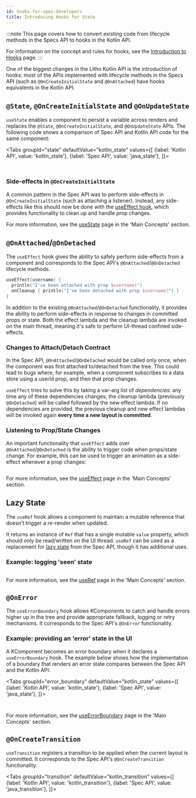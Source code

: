 ```yaml
---
id: hooks-for-spec-developers
title: Introducing Hooks for State
---
```



:::note
This page covers how to convert existing code from lifecycle methods in the Specs API to hooks in the Kotlin API.

For information on the concept and rules for hooks, see the [Introduction to Hooks](../mainconcepts/hooks-intro.mdx) page.
:::

One of the biggest changes in the Litho Kotlin API is the introduction of hooks: most of the APIs implemented with lifecycle methods in the Specs API (such as `@OnCreateInitialState` and `@OnAttached`) have hooks equivalents in the Kotlin API.

## `@State`, `@OnCreateInitialState` and `@OnUpdateState`

`useState` enables a component to persist a variable across renders and replaces the `@State`, `@OnCreateInitialState`, and `@OnUpdateState` APIs. The following code shows a comparison of Spec API and Kotlin API code for the same component:

<Tabs
  groupId="state"
  defaultValue="kotlin_state"
  values={[
    {label: 'Kotlin API', value: 'kotlin_state'},
    {label: 'Spec API', value: 'java_state'},
  ]}>
  <TabItem value="kotlin_state">

```kotlin file=sample/src/main/java/com/facebook/samples/litho/kotlin/documentation/CheckboxComponent.kt start=start_example end=end_example
```

  </TabItem>
  <TabItem value="java_state">

```java file=sample/src/main/java/com/facebook/samples/litho/java/onboarding/CheckboxComponentSpec.java start=start_example end=end_example
```

  </TabItem>

</Tabs>

### Side-effects in `@OnCreateInitialState`

A common pattern in the Spec API was to perform side-effects in `@OnCreateInitialState` (such as attaching a listener). Instead, any side-effects like this should now be done with the [useEffect hook](/mainconcepts/use-effect.mdx), which provides functionality to clean up and handle prop changes.

For more information, see the [useState](../mainconcepts/use-state.mdx) page in the 'Main Concepts' section.

## `@OnAttached`/`@OnDetached`

The `useEffect` hook gives the ability to safely perform side-effects from a component and corresponds to the Spec API's `@OnAttached`/`@OnDetached` lifecycle methods.

```kotlin
useEffect(username) {
  println("I've been attached with prop $username!")
  onCleanup { println("I've been detached with prop $username!") }
}
```

In addition to the existing `@OnAttached`/`@OnDetached` functionality, it provides the ability to perform side-effects in response to changes in committed props or state. Both the effect lambda and the cleanup lambda are invoked on the main thread, meaning it's safe to perform UI-thread confined side-effects.

### Changes to Attach/Detach Contract

In the Spec API, `@OnAttached`/`@OnDetached` would be called only once, when the component was first attached to/detached from the tree. This could lead to bugs where, for example, when a component subscribes to a data store using a userId prop, and then that prop changes.

`useEffect` tries to solve this by taking a var-arg list of *dependencies*: any time any of these dependencies changes, the cleanup lambda (previously `@OnDetached`) will be called followed by the new effect lambda. If no dependencies are provided, the previous cleanup and new effect lambdas will be invoked again **every time a new layout is committed**.

### Listening to Prop/State Changes

An important functionality that `useEffect` adds over `@OnAttached`/`@OnDetached` is the ability to trigger code when props/state change. For example, this can be used to trigger an animation as a side-effect whenever a prop changes:

```kotlin file=sample/src/main/java/com/facebook/samples/litho/kotlin/animations/animatedcounter/AnimatedCounter.kt start=start_example end=end_example
```

For more information, see the [useEffect](../mainconcepts/use-effect.mdx) page in the 'Main Concepts' section.

## Lazy State

The `useRef` hook allows a component to maintain a mutable reference that doesn't trigger a re-render when updated.

It returns an instance of `Ref` that has a single mutable `value` property, which should only be read/written on the UI thread. `useRef` can be used as a replacement for [lazy state](/docs/codegen/state-for-specs#lazy-state-updates) from the Spec API, though it has additional uses.

### Example: logging 'seen' state

```kotlin file=sample/src/main/java/com/facebook/samples/litho/kotlin/documentation/LogOnceComponent.kt start=start_useref_example end=end_useref_example
```

For more information, see the [useRef](../mainconcepts/use-ref.mdx) page in the 'Main Concepts' section.

## `@OnError`

The `useErrorBoundary` hook allows KComponents to catch and handle errors higher up in the tree and provide appropriate fallback, logging or retry mechanisms. It corresponds to the Spec API's `@OnError` functionality.

### Example: providing an 'error' state in the UI

A KComponent becomes an error boundary when it declares a `useErrorBoundary` hook. The example below shows how the implementation of a boundary that renders an error state compares between the Spec API and the Kotlin API:

<Tabs
  groupId="error_boundary"
  defaultValue="kotlin_state"
  values={[
    {label: 'Kotlin API', value: 'kotlin_state'},
    {label: 'Spec API', value: 'java_state'},
  ]}>
  <TabItem value="kotlin_state">

```kotlin file=sample/src/main/java/com/facebook/samples/litho/kotlin/errors/KErrorBoundary.kt start=start_example end=end_example
```

  </TabItem>
  <TabItem value="java_state">

```java file=sample/src/main/java/com/facebook/samples/litho/java/errors/ErrorBoundarySpec.java start=start_example end=end_example
```

  </TabItem>

</Tabs>

For more information, see the [useErrorBoundary](../mainconcepts/use-error-boundary.mdx) page in the 'Main Concepts' section.

## `@OnCreateTransition`

`useTransition` registers a transition to be applied when the current layout is committed. It corresponds to the Spec API's `@OnCreateTransition` functionality.

<Tabs
  groupId="transition"
  defaultValue="kotlin_transition"
  values={[
    {label: 'Kotlin API', value: 'kotlin_transition'},
    {label: 'Spec API', value: 'java_transition'},
  ]}>
  <TabItem value="kotlin_transition">

```kotlin file=sample/src/main/java/com/facebook/samples/litho/kotlin/documentation/TransitionComponent.kt start=start_example end=end_example
```

  </TabItem>
  <TabItem value="java_transition">

```java file=sample/src/main/java/com/facebook/samples/litho/java/onboarding/AlphaTransitionComponentSpec.java start=start_example end=end_example
```

  </TabItem>

</Tabs>
